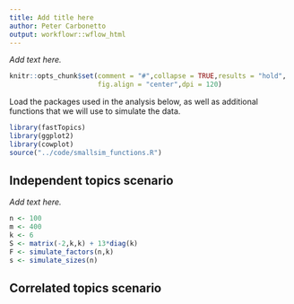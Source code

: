 ```yaml
---
title: Add title here
author: Peter Carbonetto
output: workflowr::wflow_html
---
```


*Add text here.*

```r
knitr::opts_chunk$set(comment = "#",collapse = TRUE,results = "hold",
                      fig.align = "center",dpi = 120)
```

Load the packages used in the analysis below, as well as additional
functions that we will use to simulate the data.

```r
library(fastTopics)
library(ggplot2)
library(cowplot)
source("../code/smallsim_functions.R")
```

Independent topics scenario
---------------------------

*Add text here.*

```r
n <- 100
m <- 400
k <- 6
S <- matrix(-2,k,k) + 13*diag(k)
F <- simulate_factors(n,k)
s <- simulate_sizes(n)
```

Correlated topics scenario
--------------------------

